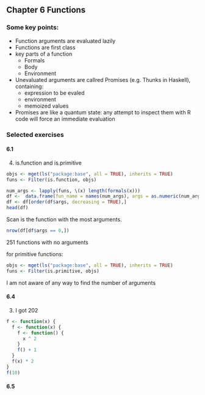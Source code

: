 ## Chapter 6 Functions

### Some key points:

* Function arguments are evaluated lazily
* Functions are first class
* key parts of a function
   * Formals
   * Body
   * Environment

* Unevaluated arguments are callred Promises (e.g. Thunks in Haskell), containing:
   * expression to be evaled
   * environment
   * memoized values
   
* Promises are like a quantum state: any attempt to inspect them with R code will force an immediate evaluation 

### Selected exercises

#### 6.1

4) is.function and is.primitive

```r
objs <- mget(ls("package:base", all = TRUE), inherits = TRUE)
funs <- Filter(is.function, objs)

num_args <- lapply(funs, \(x) length(formals(x)))
df <-  data.frame(fun_name = names(num_args), args = as.numeric(num_args))
df <- df[order(df$args, decreasing = TRUE),]
head(df)
```


Scan is the function with the most arguments.

```r
nrow(df[df$args == 0,])
```

251 functions with no arguments

for primitive functions:

```r
objs <- mget(ls("package:base", all = TRUE), inherits = TRUE)
funs <- Filter(is.primitive, objs)
```

I am not aware of any way to find the number of arguments

#### 6.4

3)  I got 202

```r
f <- function(x) {
  f <- function(x) {
    f <- function() {
      x ^ 2
    }
    f() + 1
  }
  f(x) * 2
}
f(10)
```

#### 6.5
 
